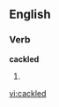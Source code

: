 
==English==

===Verb===
'''cackled'''

# {{past of|[[cackle]]}}

{{anagrams:en/accdekl}}
[[vi:cackled]]